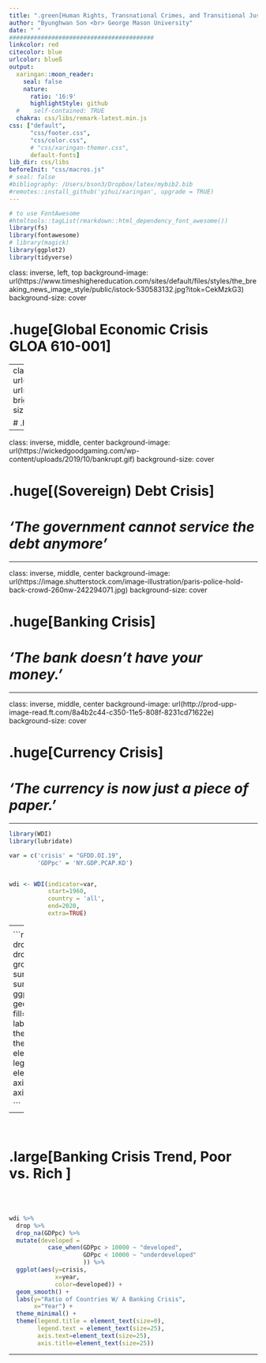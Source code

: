 ```yaml
---
title: ".green[Human Rights, Transnational Crimes, and Transitional Justice in Asia] <br> GLOA 610-001"
author: "Byunghwan Son <br> George Mason University"
date: " "
#########################################
linkcolor: red
citecolor: blue
urlcolor: blueß
output: 
  xaringan::moon_reader:
    seal: false
    nature:
      ratio: '16:9'
      highlightStyle: github
  #    self-contained: TRUE
  chakra: css/libs/remark-latest.min.js
css: ["default", 
      "css/footer.css", 
      "css/color.css", 
      # "css/xaringan-themer.css",
      default-fonts]
lib_dir: css/libs
beforeInit: "css/macros.js"
# seal: false  
#bibliography: /Users/bson3/Dropbox/latex/mybib2.bib
#remotes::install_github('yihui/xaringan', upgrade = TRUE)
---
```


```r
# to use FontAwesome
#htmltools::tagList(rmarkdown::html_dependency_font_awesome())
library(fs)
library(fontawesome)
# library(magick)  
library(ggplot2)
library(tidyverse)
```

class: inverse, left, top
background-image: url(https://www.timeshighereducation.com/sites/default/files/styles/the_breaking_news_image_style/public/istock-530583132.jpg?itok=CekMzkG3)
background-size: cover

# .huge[**Global Economic Crisis <br> GLOA 610-001**]

---
class: inverse, middle, center
background-image: url(https://epe.brightspotcdn.com/dims4/default/cfee7fb/2147483647/strip/true/crop/589x400+5+0/resize/840x570!/quality/90/?url=https%3A%2F%2Fepe-brightspot.s3.amazonaws.com%2F20%2F8d%2Fbc180f541b3e7d17d138e4c3b9c5%2F37modechay-img.jpg)
background-size: cover

# .HUGE[**Types of Crisis**]

---

class: inverse, middle, center
background-image: url(https://wickedgoodgaming.com/wp-content/uploads/2019/10/bankrupt.gif)
background-size: cover

# .huge[**(Sovereign) Debt Crisis**]

# *'The government cannot service the debt anymore'*

---

class: inverse, middle, center
background-image: url(https://image.shutterstock.com/image-illustration/paris-police-hold-back-crowd-260nw-242294071.jpg)
background-size: cover

# .huge[**Banking Crisis**]

# *'The bank doesn't have your money.'*

---

class: inverse, middle, center
background-image: url(http://prod-upp-image-read.ft.com/8a4b2c44-c350-11e5-808f-8231cd71622e)
background-size: cover

# .huge[**Currency Crisis**]

# *'The currency is now just a piece of paper.'*

---


```r

library(WDI)
library(lubridate)

var = c('crisis' = "GFDD.OI.19",
        'GDPpc' = 'NY.GDP.PCAP.KD')


wdi <- WDI(indicator=var,
           start=1960,
           country = 'all',
           end=2020,
           extra=TRUE)

```

---
<div class="full-width-tinted"><br>
  <h1> .large[Banking Crisis Trend ] </h1> 
</div><br><br> 

```r

wdi %>%
  drop %>%
  drop_na(GDPpc) %>%
  drop_na(crisis) %>%
  group_by(year) %>%
  summarise(y.crisis = sum(crisis)) %>%
  ggplot(aes(x=year,
             y=y.crisis)) +
  geom_bar(stat = "identity",
           fill='purple',
           alpha=0.5) +
    labs(y="# of Banking Crises") +
  theme_minimal() +
  theme(legend.title = element_text(size=0),
        legend.text = element_text(size=25),
        axis.text=element_text(size=25),
        axis.title=element_text(size=25))

```

---

<div class="full-width-tinted"><br>
  <h1> .large[Banking Crisis Trend, Poor vs. Rich ] </h1> 
</div><br><br> 

```r

wdi %>%
  drop %>%
  drop_na(GDPpc) %>%
  mutate(developed = 
           case_when(GDPpc > 10000 ~ "developed",
                     GDPpc < 10000 ~ "underdeveloped"
                     )) %>%
  ggplot(aes(y=crisis, 
             x=year,
             color=developed)) +
  geom_smooth() +
  labs(y="Ratio of Countries W/ A Banking Crisis",
       x="Year") +
  theme_minimal() +
  theme(legend.title = element_text(size=0),
        legend.text = element_text(size=25),
        axis.text=element_text(size=25),
        axis.title=element_text(size=25))

```


---


